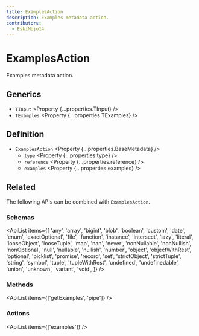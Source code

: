 ```yaml
---
title: ExamplesAction
description: Examples metadata action.
contributors:
  - EskiMojo14
---
```



# ExamplesAction

Examples metadata action.

## Generics

- `TInput` <Property {...properties.TInput} />
- `TExamples` <Property {...properties.TExamples} />

## Definition

- `ExamplesAction` <Property {...properties.BaseMetadata} />
  - `type` <Property {...properties.type} />
  - `reference` <Property {...properties.reference} />
  - `examples` <Property {...properties.examples} />

## Related

The following APIs can be combined with `ExamplesAction`.

### Schemas

<ApiList
  items={[
    'any',
    'array',
    'bigint',
    'blob',
    'boolean',
    'custom',
    'date',
    'enum',
    'exactOptional',
    'file',
    'function',
    'instance',
    'intersect',
    'lazy',
    'literal',
    'looseObject',
    'looseTuple',
    'map',
    'nan',
    'never',
    'nonNullable',
    'nonNullish',
    'nonOptional',
    'null',
    'nullable',
    'nullish',
    'number',
    'object',
    'objectWithRest',
    'optional',
    'picklist',
    'promise',
    'record',
    'set',
    'strictObject',
    'strictTuple',
    'string',
    'symbol',
    'tuple',
    'tupleWithRest',
    'undefined',
    'undefinedable',
    'union',
    'unknown',
    'variant',
    'void',
  ]}
/>

### Methods

<ApiList items={['getExamples', 'pipe']} />

### Actions

<ApiList items={['examples']} />
